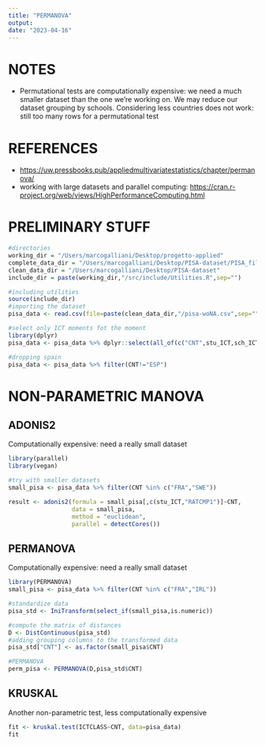 ```yaml
---
title: "PERMANOVA"
output: 
date: "2023-04-16"
---
```


# NOTES

-   Permutational tests are computationally expensive: we need a much smaller dataset than the one we're working on. We may reduce our dataset grouping by schools. Considering less countries does not work: still too many rows for a permutational test

# REFERENCES

-   <https://uw.pressbooks.pub/appliedmultivariatestatistics/chapter/permanova/>
-   working with large datasets and parallel computing: <https://cran.r-project.org/web/views/HighPerformanceComputing.html>

# PRELIMINARY STUFF

```r
#directories
working_dir = "/Users/marcogalliani/Desktop/progetto-applied"
complete_data_dir = "/Users/marcogalliani/Desktop/PISA-dataset/PISA_file_sav"
clean_data_dir = "/Users/marcogalliani/Desktop/PISA-dataset"
include_dir = paste(working_dir,"/src/include/Utilities.R",sep="")

#including utilities
source(include_dir)
#importing the dataset
pisa_data <- read.csv(file=paste(clean_data_dir,"/pisa-woNA.csv",sep=""))
```

```r
#select only ICT moments fot the moment
library(dplyr)
pisa_data <- pisa_data %>% dplyr::select(all_of(c("CNT",stu_ICT,sch_ICT)))

#dropping spain
pisa_data <- pisa_data %>% filter(CNT!="ESP")
```

# NON-PARAMETRIC MANOVA

## ADONIS2

Computationally expensive: need a really small dataset

```r
library(parallel)
library(vegan)

#try with smaller datasets
small_pisa <- pisa_data %>% filter(CNT %in% c("FRA","SWE"))

result <- adonis2(formula = small_pisa[,c(stu_ICT,"RATCMP1")]~CNT, 
                  data = small_pisa, 
                  method = "euclidean",
                  parallel = detectCores())
```

## PERMANOVA

Computationally expensive: need a really small dataset

```r
library(PERMANOVA)
small_pisa <- pisa_data %>% filter(CNT %in% c("FRA","IRL"))

#standardize data
pisa_std <- IniTransform(select_if(small_pisa,is.numeric)) 

#compute the matrix of distances
D <- DistContinuous(pisa_std) 
#adding grouping columns to the transformed data
pisa_std["CNT"] <- as.factor(small_pisa$CNT) 

#PERMANOVA
perm_pisa <- PERMANOVA(D,pisa_std$CNT)
```

## KRUSKAL

Another non-parametric test, less computationally expensive

```r
fit <- kruskal.test(ICTCLASS~CNT, data=pisa_data)
fit


```

